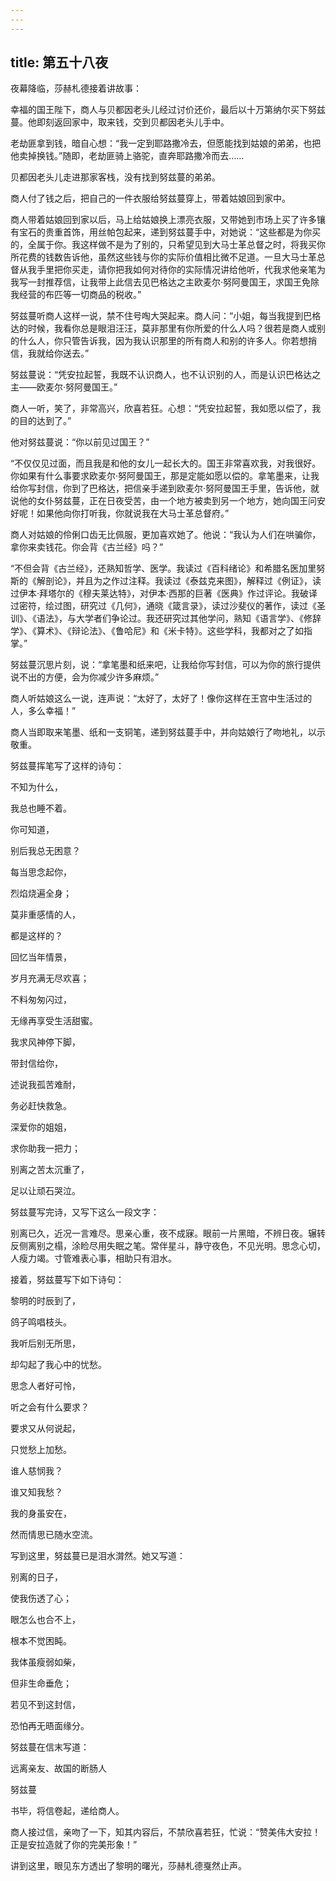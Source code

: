 ```yaml
---
---
---
```

title: 第五十八夜
---






夜幕降临，莎赫札德接着讲故事：





幸福的国王陛下，商人与贝都因老头儿经过讨价还价，最后以十万第纳尔买下努兹蔓。他即刻返回家中，取来钱，交到贝都因老头儿手中。

老劫匪拿到钱，暗自心想：“我一定到耶路撒冷去，但愿能找到姑娘的弟弟，也把他卖掉换钱。”随即，老劫匪骑上骆驼，直奔耶路撒冷而去……

贝都因老头儿走进那家客栈，没有找到努兹蔓的弟弟。

商人付了钱之后，把自己的一件衣服给努兹蔓穿上，带着姑娘回到家中。

商人带着姑娘回到家以后，马上给姑娘换上漂亮衣服，又带她到市场上买了许多镶有宝石的贵重首饰，用丝帕包起来，递到努兹蔓手中，对她说：“这些都是为你买的，全属于你。我这样做不是为了别的，只希望见到大马士革总督之时，将我买你所花费的钱数告诉他，虽然这些钱与你的实际价值相比微不足道。一旦大马士革总督从我手里把你买走，请你把我如何对待你的实际情况讲给他听，代我求他亲笔为我写一封推荐信，让我带上此信去见巴格达之主欧麦尔·努阿曼国王，求国王免除我经营的布匹等一切商品的税收。”

努兹蔓听商人这样一说，禁不住号啕大哭起来。商人问：“小姐，每当我提到巴格达的时候，我看你总是眼泪汪汪，莫非那里有你所爱的什么人吗？很若是商人或别的什么人，你只管告诉我，因为我认识那里的所有商人和别的许多人。你若想捎信，我就给你送去。”

努兹蔓说：“凭安拉起誓，我既不认识商人，也不认识别的人，而是认识巴格达之主——欧麦尔·努阿曼国王。”

商人一听，笑了，非常高兴，欣喜若狂。心想：“凭安拉起誓，我如愿以偿了，我的目的达到了。”

他对努兹蔓说：“你以前见过国王？”

“不仅仅见过面，而且我是和他的女儿一起长大的。国王非常喜欢我，对我很好。你如果有什么事要求欧麦尔·努阿曼国王，那是定能如愿以偿的。拿笔墨来，让我给你写封信，你到了巴格达，把信亲手递到欧麦尔·努阿曼国王手里，告诉他，就说他的女仆努兹蔓，正在日夜受苦，由一个地方被卖到另一个地方，她向国王问安好呢！如果他向你打听我，你就说我在大马士革总督府。”

商人对姑娘的伶俐口齿无比佩服，更加喜欢她了。他说：“我认为人们在哄骗你，拿你来卖钱花。你会背《古兰经》吗？”

“不但会背《古兰经》，还熟知哲学、医学。我读过《百科绪论》和希腊名医加里努斯的《解剖论》，并且为之作过注释。我读过《泰兹克来图》，解释过《例证》，读过伊本·拜塔尔的《穆夫莱达特》，对伊本·西那的巨著《医典》作过评论。我破译过密符，绘过图，研究过《几何》，通晓《箴言录》，读过沙斐仪的著作，读过《圣训》、《语法》，与大学者们争论过。我还研究过其他学问，熟知《语言学》、《修辞学》、《算术》、《辩论法》、《鲁哈尼》和《米卡特》。这些学科，我都对之了如指掌。”

努兹蔓沉思片刻，说：“拿笔墨和纸来吧，让我给你写封信，可以为你的旅行提供说不出的方便，会为你减少许多麻烦。”

商人听姑娘这么一说，连声说：“太好了，太好了！像你这样在王宫中生活过的人，多么幸福！”

商人当即取来笔墨、纸和一支铜笔，递到努兹蔓手中，并向姑娘行了吻地礼，以示敬重。

努兹蔓挥笔写了这样的诗句：


不知为什么，

我总也睡不着。

你可知道，

别后我总无困意？

每当思念起你，

烈焰烧遍全身；

莫非重感情的人，

都是这样的？

回忆当年情景，

岁月充满无尽欢喜；

不料匆匆闪过，

无缘再享受生活甜蜜。

我求风神停下脚，

带封信给你，

述说我孤苦难耐，

务必赶快救急。

深爱你的姐姐，

求你助我一把力；

别离之苦太沉重了，

足以让顽石哭泣。



努兹蔓写完诗，又写下这么一段文字：


别离已久，近况一言难尽。思亲心重，夜不成寐。眼前一片黑暗，不辨日夜。辗转反侧离别之榻，涂睑尽用失眠之笔。常伴星斗，静守夜色，不见光明。思念心切，人瘦力竭。寸管难表心事，相助只有泪水。



接着，努兹蔓写下如下诗句：


黎明的时辰到了，

鸽子鸣唱枝头。

我听后别无所思，

却勾起了我心中的忧愁。

思念人者好可怜，

听之会有什么要求？

要求又从何说起，

只觉愁上加愁。

谁人慈悯我？

谁又知我愁？

我的身虽安在，

然而情思已随水空流。



写到这里，努兹蔓已是泪水潸然。她又写道：


别离的日子，

使我伤透了心；

眼怎么也合不上，

根本不觉困盹。

我体虽瘦弱如柴，

但非生命垂危；

若见不到这封信，

恐怕再无晤面缘分。



努兹蔓在信末写道：


远离亲友、故国的断肠人

努兹蔓



书毕，将信卷起，递给商人。

商人接过信，亲吻了一下，知其内容后，不禁欣喜若狂，忙说：“赞美伟大安拉！正是安拉造就了你的完美形象！”





讲到这里，眼见东方透出了黎明的曙光，莎赫札德戛然止声。